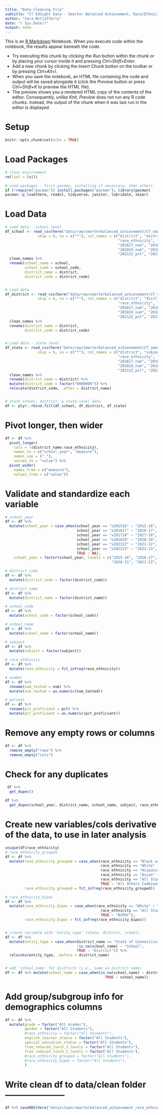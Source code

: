 ```yaml
---
title: "Data Cleaning File"
subtitle: "CT EdSight Data - Smarter Balanced Achievement, Race/Ethnicity, All Grades"
author: "Sara McClafferty"
date: "r Sys.Date()"
output: none
---
```


This is an [R Markdown](http://rmarkdown.rstudio.com) Notebook. When you execute code within the notebook, the results appear beneath the code.

  - Try executing this chunk by clicking the *Run* button within the chunk or by placing your cursor inside it and pressing *Ctrl+Shift+Enter*. 
  - Add a new chunk by clicking the *Insert Chunk* button on the toolbar or by pressing *Ctrl+Alt+I*.
  - When you save the notebook, an HTML file containing the code and output will be saved alongside it (click the *Preview* button or press *Ctrl+Shift+K* to preview the HTML file).
  - The preview shows you a rendered HTML copy of the contents of the editor. Consequently, unlike *Knit*, *Preview* does not run any R code chunks. Instead, the output of the chunk when it was last run in the editor is displayed.


# Setup
```r
knitr::opts_chunk$set(echo = TRUE)
```

# Load Packages
```r
# Clear environment
rm(list = ls())

# Load packages - first pacman, installing if necessary, then others
if (!require("pacman")) install.packages("pacman"); library(pacman)
pacman::p_load(here, readxl, tidyverse, janitor, lubridate, skimr)
```

# Load Data
```r
# Load data - school level
df_school <- read_csv(here("data/raw/smarterbalanced_achievement/CT_smarterbalanced_achievement_race_ethnicity_all_grades_SCHOOL.csv"),
               skip = 6, na = c("*"), col_names = c("district", "district code", "school", "school code", "subject",
                                                    "race_ethnicity", "201516_num", "201516_pct",
                                                    "201617_num", "201617_pct", "201718_num", "201718_pct",
                                                    "201819_num", "201819_pct", "202122_num",
                                                    "202122_pct", "202223_num", "202223_pct")) %>% 
  clean_names %>%
  rename(school_name = school,
         school_code = school_code,
         district_name = district,
         district_code = district_code)


# Load data
df_district <- read_csv(here("data/raw/smarterbalanced_achievement/CT_smarterbalanced_achievement_race_ethnicity_all_grades.csv"),
               skip = 6, na = c("*"), col_names = c("district", "district code", "subject",
                                                    "race_ethnicity", "201516_num", "201516_pct",
                                                    "201617_num", "201617_pct", "201718_num", "201718_pct",
                                                    "201819_num", "201819_pct", "202122_num",
                                                    "202122_pct", "202223_num", "202223_pct")) %>% 
  clean_names %>%
  rename(district_name = district,
         district_code = district_code)


# Load data - state level
df_state <- read_csv(here("data/raw/smarterbalanced_achievement/CT_smarterbalanced_achievement_race_ethnicity_all_grades_STATE.csv"),
               skip = 6, na = c("*"), col_names = c("district", "subject",
                                                    "race_ethnicity", "201516_num", "201516_pct",
                                                    "201617_num", "201617_pct", "201718_num", "201718_pct",
                                                    "201819_num", "201819_pct", "202122_num",
                                                    "202122_pct", "202223_num", "202223_pct")) %>% 
  clean_names %>%
  rename(district_name = district) %>% 
  mutate(district_code = factor("0000000")) %>% 
  relocate(district_code, .after = district_name)


# Stack school, district, & state-level data
df <- plyr::rbind.fill(df_school, df_district, df_state)
```

# Pivot longer, then wider
```r
df <- df %>% 
  pivot_longer(
    cols = !(district_name:race_ethnicity),
    names_to = c("school_year", "measure"),
    names_sep = ("_"),
    values_to = "value") %>% 
  pivot_wider(
    names_from = c("measure"),
    values_from = c("value"))
```

# Validate and standardize each variable
```r
# school_year
df <- df %>% 
  mutate(school_year = case_when(school_year == "x201516" ~ "2015-16",
                                 school_year == "x201617" ~ "2016-17",
                                 school_year == "x201718" ~ "2017-18",
                                 school_year == "x201819" ~ "2018-19",
                                 school_year == "x202122" ~ "2021-22",
                                 school_year == "x202223" ~ "2022-23",
                                 TRUE ~ NA),
    school_year = factor(school_year, levels = c("2015-16", "2016-17", "2017-18", "2018-19",
                                                 "2020-21", "2021-22", "2022-23")))

# district_code
df <- df %>% 
  mutate(district_code = factor(district_code))

# district_name
df <- df %>% 
  mutate(district_name = factor(district_name))

# school_code
df <- df %>% 
  mutate(school_code = factor(school_code))

# school_name
df <- df %>% 
  mutate(school_name = factor(school_name))

# subject
df <- df %>% 
  mutate(subject = factor(subject))

# race_ethnicity
df <- df %>% 
  mutate(race_ethnicity = fct_infreq(race_ethnicity))

# number
df <- df %>%
  rename(num_tested = num) %>% 
  mutate(num_tested = as.numeric(num_tested))

# percent
df <- df %>%
  rename(pct_proficient = pct) %>% 
  mutate(pct_proficient = as.numeric(pct_proficient))
```

# Remove any empty rows or columns
```r
df <- df %>%
  remove_empty("rows") %>% 
  remove_empty("cols")
```

# Check for any duplicates
```r
 df %>%
  get_dupes()

df %>%
  get_dupes(school_year, district_name, school_name, subject, race_ethnicity)
```


# Create new variables/cols derivative of the data, to use in later analysis
```r
unique(df$race_ethnicity)
# race_ethnicity_grouped
df <- df %>%
  mutate(race_ethnicity_grouped = case_when(race_ethnicity == "Black or African American" ~ "Black/African American", 
                                            race_ethnicity == "White" ~ "White", 
                                            race_ethnicity == "Hispanic/Latino of any race" ~ "Hispanic/Latino", 
                                            race_ethnicity == "Asian" ~ "Asian",
                                            race_ethnicity == "All Students" ~ "All Students", 
                                            TRUE ~ "All Others Combined"),
         race_ethnicity_grouped = fct_infreq(race_ethnicity_grouped))

# race_ethnicity_bipoc
df <- df %>%
  mutate(race_ethnicity_bipoc = case_when(race_ethnicity == "White" ~ "White", 
                                            race_ethnicity == "All Students" ~ "All Students", 
                                            TRUE ~ "BIPOC"),
         race_ethnicity_bipoc = fct_infreq(race_ethnicity_bipoc))


# create variable with 'entity_type' (state, district, school)
df <- df %>%
  mutate(entity_type = case_when(district_name == "State of Connecticut" ~ "State",
                                 !is.na(school_name) ~ "School",
                                 TRUE ~ "District")) %>% 
  relocate(entity_type, .before = district_name)


# add 'school_name' for districts (i.e., same as district name)
df <- df %>% mutate(school_name = case_when(is.na(school_name) ~ district_name,
                                              TRUE ~ school_name))
```

# Add group/subgroup info for demographics columns
```r
df <- df %>%
  mutate(grade = factor("All Grades"),
         gender = factor("All Students"),
         #race_ethnicity = factor("All Students"),
         english_learner_status = factor("All Students"),
         special_education_status = factor("All Students"),
         free_reduced_lunch_3_levels = factor("All Students"),
         free_reduced_lunch_2_levels = factor("All Students"),
         #race_ethnicity_grouped = factor("All Students"),
         #race_ethnicity_bipoc = factor("All Students"),
         )
```

# Write clean df to data/clean folder ---------------------
```r
df %>% saveRDS(here("data/clean/smarterbalanced_achievement_race_ethnicity_all_grades.rds"))
```

